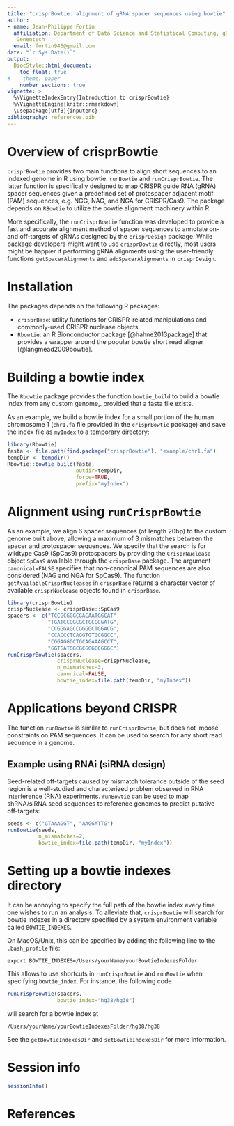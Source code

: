 ```yaml
---
title: "crisprBowtie: alignment of gRNA spacer sequences using bowtie"
author: 
- name: Jean-Philippe Fortin
  affiliation: Department of Data Science and Statistical Computing, gRED, 
   Genentech
  email: fortin946@gmail.com
date: "`r Sys.Date()`"
output: 
  BiocStyle::html_document:
    toc_float: true
#    theme: paper
    number_sections: true
vignette: >
  %\VignetteIndexEntry{Introduction to crisprBowtie}
  %\VignetteEngine{knitr::rmarkdown}
  \usepackage[utf8]{inputenc}
bibliography: references.bib
---
```



# Overview of crisprBowtie

`crisprBowtie` provides two main functions to align short sequences to an
indexed genome in R using bowtie: `runBowtie` and `runCrisprBowtie`. The latter
function is specifically designed to map CRISPR guide RNA (gRNA) spacer 
sequences given a predefined set of protospacer adjacent motif (PAM) sequences,
e.g. NGG, NAG, and NGA for CRISPR/Cas9. The package depends on
`RBowtie` to utilize the bowtie alignment machinery within R.

More specifically, the `runCrisprBowtie` function was developed to provide 
a fast and accurate alignment method of spacer sequences to annotate on- and
off-targets of gRNAs designed by the `crisprDesign` package. While package
developers might want to use `crisprBowtie` directly, most users might be
happier if performing gRNA alignments using the user-friendly functions
`getSpacerAlignments` and `addSpacerAlignments` in `crisprDesign`. 

# Installation

The packages depends  on the following R packages:

- ```crisprBase```: utility functions for CRISPR-related manipulations and
commonly-used CRISPR nuclease objects.
- ```Rbowtie```: an R Bionconductor package [@hahne2013package] that provides a
wrapper around the popular bowtie short read aligner [@langmead2009bowtie].





# Building a bowtie index

The `Rbowtie` package provides the function `bowtie_build` to build a bowtie
index from any custom genome,. provided that a fasta file exists.

As an example, we build a bowtie index for a small portion of the human
chromosome 1 (`chr1.fa` file provided in the `crisprBowtie` package) and
save the index file as `myIndex` to a temporary directory:

```r
library(Rbowtie)
fasta <- file.path(find.package("crisprBowtie"), "example/chr1.fa")
tempDir <- tempdir()
Rbowtie::bowtie_build(fasta,
                      outdir=tempDir,
                      force=TRUE,
                      prefix="myIndex")
```

# Alignment using `runCrisprBowtie`

As an example, we align 6 spacer sequences (of length 20bp) to the
custom genome built above, allowing a maximum of 3 mismatches between the 
spacer and protospacer sequences. 
We specify that the search is for wildtype Cas9 (SpCas9) protospacers
by providing the `CrisprNuclease` object `SpCas9` available through the 
`crisprBase` package. The argument `canonical=FALSE` specifies that 
non-canonical PAM sequences are also considered (NAG and NGA for SpCas9).
The function `getAvailableCrisprNucleases` in `crisprBase` returns a character
vector of available `crisprNuclease` objects found in `crisprBase`. 

```r
library(crisprBowtie)
crisprNuclease <- crisprBase::SpCas9
spacers <- c("TCCGCGGGCGACAATGGCAT",
             "TGATCCCGCGCTCCCCGATG",
             "CCGGGAGCCGGGGCTGGACG",
             "CCACCCTCAGGTGTGCGGCC",
             "CGGAGGGCTGCAGAAAGCCT",
             "GGTGATGGCGCGGGCCGGGC")
runCrisprBowtie(spacers,
                crisprNuclease=crisprNuclease,
                n_mismatches=3,
                canonical=FALSE,
                bowtie_index=file.path(tempDir, "myIndex"))
```



# Applications beyond CRISPR

The function `runBowtie` is similar to `runCrisprBowtie`,
but does not impose constraints on PAM sequences.
It can be used to search for any short read sequence in a genome.

## Example using RNAi (siRNA design)

Seed-related off-targets caused by mismatch tolerance outside of the
seed region is a well-studied and characterized problem observed in RNA
interference (RNA) experiments. `runBowtie` can be used to map shRNA/siRNA seed
sequences to reference genomes to predict putative off-targets:

```r
seeds <- c("GTAAAGGT", "AAGGATTG")
runBowtie(seeds,
          n_mismatches=2,
          bowtie_index=file.path(tempDir, "myIndex"))
```


# Setting up a bowtie indexes directory

It can be annoying to specify the full path of the bowtie index every time
one wishes to run an analysis. To alleviate that, `crisprBowtie` will search
for bowtie indexes in a directory specified by a system environment variable
called `BOWTIE_INDEXES`. 

On MacOS/Unix, this can be specified by adding the following line to the
`.bash_profile` file:

```
export BOWTIE_INDEXES=/Users/yourName/yourBowtieIndexesFolder
```

This allows to use shortcuts in `runCrisprBowtie` and `runBowtie` when 
specifying `bowtie_index`. For instance, the following code

```r
runCrisprBowtie(spacers,
                bowtie_index="hg38/hg38")
```

will search for a bowtie index at

```
/Users/yourName/yourBowtieIndexesFolder/hg38/hg38
```

See the `getBowtieIndexesDir` and `setBowtieIndexesDir` for more information.






# Session info

```r
sessionInfo()
```

# References




